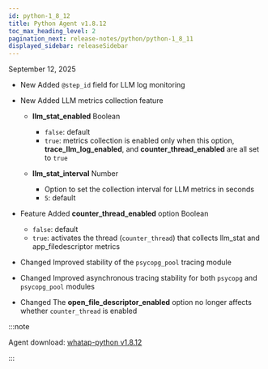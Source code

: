 ```yaml
---
id: python-1_8_12
title: Python Agent v1.8.12
toc_max_heading_level: 2
pagination_next: release-notes/python/python-1_8_11
displayed_sidebar: releaseSidebar
---
```


September 12, 2025

- <Status priority='1'>New</Status> Added `@step_id` field for LLM log monitoring

- <Status priority='1'>New</Status> Added LLM metrics collection feature

    - **llm_stat_enabled** <span class='type'>Boolean</span>
        - `false`: default  
        - `true`: metrics collection is enabled only when this option, **trace_llm_log_enabled**, and **counter_thread_enabled** are all set to `true`

    - **llm_stat_interval** <span class='type'>Number</span>
        - Option to set the collection interval for LLM metrics in seconds  
        - `5`: default

- <Status priority='1'>Feature</Status> Added **counter_thread_enabled** option <span class='type'>Boolean</span>

    - `false`: default  
    - `true`: activates the thread (`counter_thread`) that collects llm_stat and app_filedescriptor metrics

- <Status priority='1'>Changed</Status> Improved stability of the `psycopg_pool` tracing module

- <Status priority='1'>Changed</Status> Improved asynchronous tracing stability for both `psycopg` and `psycopg_pool` modules

- <Status priority='1'>Changed</Status> The **open_file_descriptor_enabled** option no longer affects whether `counter_thread` is enabled

:::note

Agent download: [whatap-python v1.8.12](https://pypi.org/project/whatap-python/1.8.12/)

:::